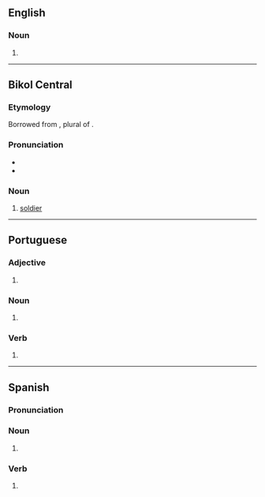 ==English==

===Noun===
{{head|en|noun form}}

# {{plural of|en|soldado}}

----

==Bikol Central==

===Etymology===
Borrowed from {{bor|tl|es|soldados}}, plural of {{m|es|soldado||soldier}}.

===Pronunciation===
* {{hyph|bcl|sol|da|dos}}
* {{bcl-IPA}}

===Noun===
{{head|bcl|noun}}

# [[soldier]]

----

==Portuguese==

===Adjective===
{{head|pt|adjective form|g=m-p}}

# {{adj form of|pt|soldado||m|p}}

===Noun===
{{head|pt|noun form|g=m-p|g2=f-p}}

# {{plural of|pt|soldado}}

===Verb===
{{pt-pp|soldad|soldar}}

# {{pt-verb-form-of|soldar}}

----

==Spanish==

===Pronunciation===
{{es-IPA}}

===Noun===
{{head|es|noun form|g=m-p}}

# {{inflection of|es|soldado||p}}

===Verb===
{{head|es|past participle form|g=m-p}}

# {{es-verb form of|soldar|ending=-ar|mood=participle|number=p|gender=m}}